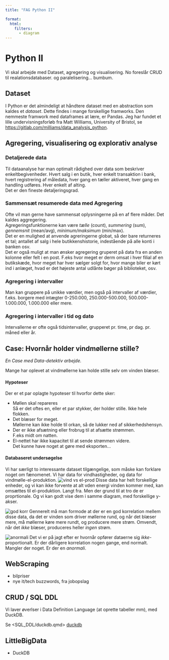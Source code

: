 ```yaml
---
title: "FAG Python II"

format: 
  html:
    filters:
      - diagram
---
```


````{=html}
<!-- ```{.plantuml}
@startuml
Alice -> Bob: test
@enduml
``` -->
````

# Python II

Vi skal arbejde med Dataset, agregering og visualisering. No foreslår CRUD til realationsdatabaser. og paralelisering... bumbum.

## Dataset

I Python er det almindeligt at håndtere dataset med en abstraction som kaldes et *dataset*. Dette findes i mange forskellige framworks. Den nemmeste framwork med dataframes at lære, er Pandas. Jeg har fundet et lille undervisningsforløb fra Matt Williams, University of Bristol, se <https://gitlab.com/milliams/data_analysis_python>.

## Agregering, visualisering og explorativ analyse

### Detaljerede data

Til dataanalyse har man optimalt rådighed over data som beskriver enkeltbegivenheder. Hvert salg i en butik, hver enkelt transaktion i bank, hvert registrering af måledata, hver gang en tæller aktiveret, hver gang en handling udføres. Hver enkelt af alting. \
Det er den fineste detaljeringsgrad.

### Sammensæt resumerede data med Agregering

Ofte vil man gerne have sammensat oplysningerne på en af flere måder. Det kaldes aggregering. \
Agregeringsfunktionerne kan være *tælle* (count), *summering* (sum), *gennemsnit* (mean/avg), *minimum/maksimum* (min/max).\
Det er en mulighed at anvende agreringerne globat, så der bare returneres et tal; antallet af salg i hele butikkenshistorie, indestående på alle konti i banken osv.\
Det er også muligt at man ønsker agregering gruperet på data fra en anden kolonne eller felt i en post. F.eks hvor meget er derm omsat i hver filial af en butikskæde, hvor meget har hver sælger solgt for, hvor mange biler er kørt ind i anlæget, hvad er det højeste antal udlånte bøger på biblioteket, osv.

### Agregering i intervaller

Man kan gruppere på unikke værdier, men også på intervaller af værdier, f.eks. borgere med intægter 0-250.000, 250.000-500.000, 500.000-1.000.000, 1.000.000 eller mere.

### Agregering i intervaller i tid og dato

Intervallerne er ofte også tidsintervaller, grupperet pr. time, pr dag. pr. måned eller år.

## Case: Hvornår holder vindmøllerne stille?

*En Case med Data-detektiv arbejde.*

Mange har oplevet at vindmøllerne kan holde stille selv om vinden blæser.

#### Hypoteser

Der er et par oplagte hypoteser til hvorfor dette sker:

-   Møllen skal repareres\
    Så er det oftes en, eller et par stykker, der holder stille. Ikke hele flokken.
-   Det blæser for meget.\
    Møllerne kan ikke holde til orkan, så de lukker ned af sikkerhedshensyn.
-   Der er ikke afsætning eller frobrug til at afsætte strømmen.\
    F.eks midt om natten.
-   El-nettet har ikke kapacitet til at sende strømmen videre.\
    Det kunne have noget at gøre med eksporten...

#### Databaseret undersøgelse

Vi har særligt to interessante dataset tilgængelige, som måske kan forklare noget om fænomenet. Vi har data for vindhastigheder, og data for vindmølle-el-produktion. ![vind vs el-prod](./assets/Vind_el.png) Disse data har helt forskellige enheder, og vi kan ikke forvente at alt vden energi vinden kommer med, kan omsættes til el-produktion. Langt fra. Men der grund til at tro de er proprtionale. Og vi kan godt vise dem i samme diagram, med forskellige y-akser.

![god korr](./assets/Vind_el_korrelation.png) Gennerelt må man formode at der er en god korrelation mellem disse data, da det er vinden som driver møllerne rund, og når det blæser mere, må møllerne køre mere rundt, og producere mere strøm. Omvendt, når det *ikke* blæser, produceres heller *ingen* strøm.

![anormali](./assets/Vind_el_anormali.png) Det vi er på jagt efter er hvornår opfører dataerne sig *ikke*-proportionalt. Er der dårligere korrelation nogen gange, end normalt. Mangler der noget. Er der en *anormali*.

## WebScraping

-   bilpriser
-   nye it/tech buzzwords, fra jobopslag

## CRUD / SQL DDL

Vi laver øverlser i Data Definition Language (at oprette tabeller mm), med DuckDB.

Se <SQL_DDL/duckdb.qmd> [duckdb](./SQL_DDL/duckdb.qmd)

## LittleBigData

-   DuckDB

```{=html}
<!-- 
---
## Quarto

Quarto enables you to weave together content and executable code into a finished document. To learn more about Quarto see <https://quarto.org>. -->
```